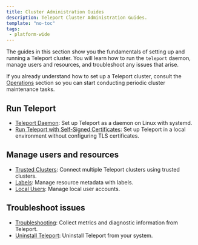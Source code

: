 ```yaml
---
title: Cluster Administration Guides
description: Teleport Cluster Administration Guides.
template: "no-toc"
tags:
 - platform-wide
---
```


The guides in this section show you the fundamentals of setting up and running a
Teleport cluster. You will learn how to run the `teleport` daemon, manage users
and resources, and troubleshoot any issues that arise.

If you already understand how to set up a Teleport cluster, consult the
[Operations](../operations/operations.mdx) section so you can start conducting periodic
cluster maintenance tasks.

## Run Teleport

- [Teleport Daemon](daemon.mdx): Set up Teleport as a daemon on Linux with systemd.
- [Run Teleport with Self-Signed Certificates](self-signed-certs.mdx): Set up Teleport in a local
environment without configuring TLS certificates.

## Manage users and resources

- [Trusted Clusters](trustedclusters.mdx): Connect multiple Teleport clusters using trusted clusters.
- [Labels](../../rbac-get-started/labels.mdx): Manage resource metadata with labels.
- [Local Users](users.mdx): Manage local user accounts.

## Troubleshoot issues

- [Troubleshooting](troubleshooting.mdx): Collect metrics and diagnostic information from Teleport.
- [Uninstall Teleport](uninstall-teleport.mdx): Uninstall Teleport from your system.
